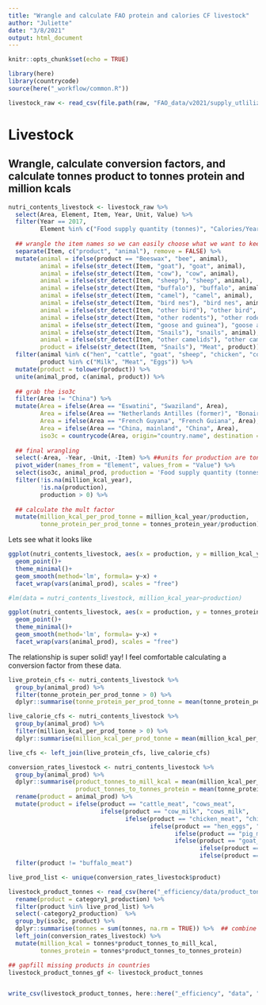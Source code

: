 ```yaml
---
title: "Wrangle and calculate FAO protein and calories CF livestock"
author: "Juliette"
date: "3/8/2021"
output: html_document
---
```

```r
knitr::opts_chunk$set(echo = TRUE)

library(here)
library(countrycode)
source(here("_workflow/common.R"))

livestock_raw <- read_csv(file.path(raw, "FAO_data/v2021/supply_utlilization_accounts/livestock_primary/FAOSTAT_data_2-5-2021.csv"))

```

# Livestock 

## Wrangle, calculate conversion factors, and calculate tonnes product to tonnes protein and million kcals
```r

nutri_contents_livestock <- livestock_raw %>% 
  select(Area, Element, Item, Year, Unit, Value) %>% 
  filter(Year == 2017,
         Element %in% c("Food supply quantity (tonnes)", "Calories/Year", "Proteins/Year")) %>% 
  
  ## wrangle the item names so we can easily choose what we want to keep
  separate(Item, c("product", "animal"), remove = FALSE) %>% 
  mutate(animal = ifelse(product == "Beeswax", "bee", animal),
         animal = ifelse(str_detect(Item, "goat"), "goat", animal),
         animal = ifelse(str_detect(Item, "cow"), "cow", animal),
         animal = ifelse(str_detect(Item, "sheep"), "sheep", animal),
         animal = ifelse(str_detect(Item, "buffalo"), "buffalo", animal),
         animal = ifelse(str_detect(Item, "camel"), "camel", animal),
         animal = ifelse(str_detect(Item, "bird nes"), "bird nes", animal),
         animal = ifelse(str_detect(Item, "other bird"), "other bird", animal),
         animal = ifelse(str_detect(Item, "other rodents"), "other rodents", animal),
         animal = ifelse(str_detect(Item, "goose and guinea"), "goose and guinea", animal),
         animal = ifelse(str_detect(Item, "Snails"), "snails", animal),
         animal = ifelse(str_detect(Item, "other camelids"), "other camelids", animal),
         product = ifelse(str_detect(Item, "Snails"), "Meat", product)) %>% 
  filter(animal %in% c("hen", "cattle", "goat", "sheep", "chicken", "cow", "buffalo", "pig"),
         product %in% c("Milk", "Meat", "Eggs")) %>% 
  mutate(product = tolower(product)) %>% 
  unite(animal_prod, c(animal, product)) %>% 
   
  ## grab the iso3c 
  filter(Area != "China") %>% 
  mutate(Area = ifelse(Area == "Eswatini", "Swaziland", Area),
         Area = ifelse(Area == "Netherlands Antilles (former)", "Bonaire, Sint Eustatius and Saba", Area),
         Area = ifelse(Area == "French Guyana", "French Guiana", Area),
         Area = ifelse(Area == "China, mainland", "China", Area),
         iso3c = countrycode(Area, origin="country.name", destination = "iso3c")) %>% 
  
  ## final wrangling
  select(-Area, -Year, -Unit, -Item) %>% ##units for production are tonnes, protein is tonnes, and calories is million kcals
  pivot_wider(names_from = "Element", values_from = "Value") %>% 
  select(iso3c, animal_prod, production = 'Food supply quantity (tonnes)' , million_kcal_year = 'Calories/Year', tonnes_protein_year = 'Proteins/Year') %>% 
  filter(!is.na(million_kcal_year),
         !is.na(production),
         production > 0) %>% 
  
  ## calculate the mult factor
  mutate(million_kcal_per_prod_tonne = million_kcal_year/production,
         tonne_protein_per_prod_tonne = tonnes_protein_year/production)


```

Lets see what it looks like

```r
ggplot(nutri_contents_livestock, aes(x = production, y = million_kcal_year)) +
  geom_point()+
  theme_minimal()+
  geom_smooth(method='lm', formula= y~x) +
  facet_wrap(vars(animal_prod), scales = "free")

#lm(data = nutri_contents_livestock, million_kcal_year~production)

ggplot(nutri_contents_livestock, aes(x = production, y = tonnes_protein_year)) +
  geom_point()+
  theme_minimal()+
  geom_smooth(method='lm', formula= y~x) +
  facet_wrap(vars(animal_prod), scales = "free")
```

The relationship is super solid! yay! I feel comfortable calculating a conversion factor from these data.

```r

live_protein_cfs <- nutri_contents_livestock %>% 
  group_by(animal_prod) %>% 
  filter(tonne_protein_per_prod_tonne > 0) %>% 
  dplyr::summarise(tonne_protein_per_prod_tonne = mean(tonne_protein_per_prod_tonne, na.rm = TRUE))

live_calorie_cfs <- nutri_contents_livestock %>% 
  group_by(animal_prod) %>% 
  filter(million_kcal_per_prod_tonne > 0) %>% 
  dplyr::summarise(million_kcal_per_prod_tonne = mean(million_kcal_per_prod_tonne, na.rm = TRUE))

live_cfs <- left_join(live_protein_cfs, live_calorie_cfs)

conversion_rates_livestock <- nutri_contents_livestock %>% 
  group_by(animal_prod) %>% 
  dplyr::summarise(product_tonnes_to_mill_kcal = mean(million_kcal_per_prod_tonne, na.rm = TRUE),
                   product_tonnes_to_tonnes_protein = mean(tonne_protein_per_prod_tonne, na.rm = TRUE)) %>% 
  rename(product = animal_prod) %>% 
  mutate(product = ifelse(product == "cattle_meat", "cows_meat",
                          ifelse(product == "cow_milk", "cows_milk",
                                 ifelse(product == "chicken_meat", "chickens_meat",
                                        ifelse(product == "hen_eggs", "chickens_eggs",
                                               ifelse(product == "pig_meat", "pigs_meat", 
                                               ifelse(product == "goat_meat", "goats_meat",
                                                      ifelse(product == "buffalo_milk", "buffaloes_milk",
                                                      ifelse(product == "goat_milk", "goats_milk", product))))))))) %>% 
  filter(product != "buffalo_meat")

live_prod_list <- unique(conversion_rates_livestock$product)

livestock_product_tonnes <- read_csv(here("_efficiency/data/product_tonnes.csv")) %>% 
  rename(product = category1_production) %>% 
  filter(product %in% live_prod_list) %>% 
  select(-category2_production)  %>% 
  group_by(iso3c, product) %>%
  dplyr::summarise(tonnes = sum(tonnes, na.rm = TRUE)) %>%  ## combine chicken eggs and meat that were from backyard
  left_join(conversion_rates_livestock) %>% 
  mutate(million_kcal = tonnes*product_tonnes_to_mill_kcal,
         tonnes_protein = tonnes*product_tonnes_to_tonnes_protein)

## gapfill missing products in countries
livestock_product_tonnes_gf <- livestock_product_tonnes


write_csv(livestock_product_tonnes, here::here("_efficiency", "data", "livestock_protein_calories.csv"))

```

